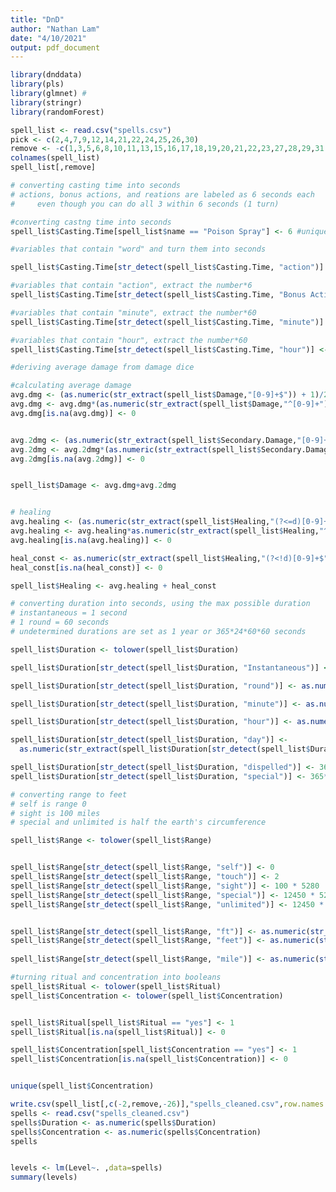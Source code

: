 ---
title: "DnD"
author: "Nathan Lam"
date: "4/10/2021"
output: pdf_document
---

```{r}
library(dnddata)
library(pls)
library(glmnet) #
library(stringr)
library(randomForest)

```




```{r}
spell_list <- read.csv("spells.csv")
pick <- c(2,4,7,9,12,14,21,22,24,25,26,30)
remove <- -c(1,3,5,6,8,10,11,13,15,16,17,18,19,20,21,22,23,27,28,29,31,32)
colnames(spell_list)
spell_list[,remove]
```

```{r cast time}
# converting casting time into seconds
# actions, bonus actions, and reations are labeled as 6 seconds each
#     even though you can do all 3 within 6 seconds (1 turn)

#converting castng time into seconds
spell_list$Casting.Time[spell_list$name == "Poison Spray"] <- 6 #uniquely has a NA

#variables that contain "word" and turn them into seconds

spell_list$Casting.Time[str_detect(spell_list$Casting.Time, "action")] <- as.numeric(str_extract(spell_list$Casting.Time[str_detect(spell_list$Casting.Time, "action")],"[0-9]+"))*6

#variables that contain "action", extract the number*6
spell_list$Casting.Time[str_detect(spell_list$Casting.Time, "Bonus Action")] <- as.numeric(str_extract(spell_list$Casting.Time[str_detect(spell_list$Casting.Time, "Bonus Action")],"[0-9]+"))*6

#variables that contain "minute", extract the number*60
spell_list$Casting.Time[str_detect(spell_list$Casting.Time, "minute")] <- as.numeric(str_extract(spell_list$Casting.Time[str_detect(spell_list$Casting.Time, "minute")],"[0-9]+")) * 60

#variables that contain "hour", extract the number*60
spell_list$Casting.Time[str_detect(spell_list$Casting.Time, "hour")] <- as.numeric(str_extract(spell_list$Casting.Time[str_detect(spell_list$Casting.Time, "hour")],"[0-9]+")) * 60 * 60
```

```{r avg dmg}
#deriving average damage from damage dice

#calculating average damage
avg.dmg <- (as.numeric(str_extract(spell_list$Damage,"[0-9]+$")) + 1)/2
avg.dmg <- avg.dmg*(as.numeric(str_extract(spell_list$Damage,"^[0-9]+")))
avg.dmg[is.na(avg.dmg)] <- 0


avg.2dmg <- (as.numeric(str_extract(spell_list$Secondary.Damage,"[0-9]+$")) + 1)/2
avg.2dmg <- avg.2dmg*(as.numeric(str_extract(spell_list$Secondary.Damage,"^[0-9]+")))
avg.2dmg[is.na(avg.2dmg)] <- 0


spell_list$Damage <- avg.dmg+avg.2dmg


# healing
avg.healing <- (as.numeric(str_extract(spell_list$Healing,"(?<=d)[0-9]+"))+1)/2
avg.healing <- avg.healing*as.numeric(str_extract(spell_list$Healing,"^[0-9]+"))
avg.healing[is.na(avg.healing)] <- 0

heal_const <- as.numeric(str_extract(spell_list$Healing,"(?<!d)[0-9]+$"))
heal_const[is.na(heal_const)] <- 0

spell_list$Healing <- avg.healing + heal_const


```

```{r duration}
# converting duration into seconds, using the max possible duration
# instantaneous = 1 second
# 1 round = 60 seconds
# undetermined durations are set as 1 year or 365*24*60*60 seconds

spell_list$Duration <- tolower(spell_list$Duration)

spell_list$Duration[str_detect(spell_list$Duration, "Instantaneous")] <- 1 

spell_list$Duration[str_detect(spell_list$Duration, "round")] <- as.numeric(str_extract(spell_list$Duration[str_detect(spell_list$Duration, "round")],"[0-9]+")) * 60

spell_list$Duration[str_detect(spell_list$Duration, "minute")] <- as.numeric(str_extract(spell_list$Duration[str_detect(spell_list$Duration, "minute")],"[0-9]+")) * 60

spell_list$Duration[str_detect(spell_list$Duration, "hour")] <- as.numeric(str_extract(spell_list$Duration[str_detect(spell_list$Duration, "hour")],"[0-9]+")) * 60 * 60

spell_list$Duration[str_detect(spell_list$Duration, "day")] <- 
  as.numeric(str_extract(spell_list$Duration[str_detect(spell_list$Duration, "day")],"[0-9]+")) * 60 * 60 * 24

spell_list$Duration[str_detect(spell_list$Duration, "dispelled")] <- 365*24*60*60
spell_list$Duration[str_detect(spell_list$Duration, "special")] <- 365*24*60*60

```

```{r range}
# converting range to feet
# self is range 0
# sight is 100 miles
# special and unlimited is half the earth's circumference 

spell_list$Range <- tolower(spell_list$Range)


spell_list$Range[str_detect(spell_list$Range, "self")] <- 0
spell_list$Range[str_detect(spell_list$Range, "touch")] <- 2
spell_list$Range[str_detect(spell_list$Range, "sight")] <- 100 * 5280
spell_list$Range[str_detect(spell_list$Range, "special")] <- 12450 * 5280
spell_list$Range[str_detect(spell_list$Range, "unlimited")] <- 12450 * 5280


spell_list$Range[str_detect(spell_list$Range, "ft")] <- as.numeric(str_extract(spell_list$Range[str_detect(spell_list$Range, "ft")],"[0-9]+"))
spell_list$Range[str_detect(spell_list$Range, "feet")] <- as.numeric(str_extract(spell_list$Range[str_detect(spell_list$Range, "feet")],"[0-9]+"))
  
spell_list$Range[str_detect(spell_list$Range, "mile")] <- as.numeric(str_extract(spell_list$Range[str_detect(spell_list$Range, "mile")],"[0-9]+")) * 5280


```

```{r ritual and conc}
#turning ritual and concentration into booleans
spell_list$Ritual <- tolower(spell_list$Ritual)
spell_list$Concentration <- tolower(spell_list$Concentration)


spell_list$Ritual[spell_list$Ritual == "yes"] <- 1
spell_list$Ritual[is.na(spell_list$Ritual)] <- 0

spell_list$Concentration[spell_list$Concentration == "yes"] <- 1
spell_list$Concentration[is.na(spell_list$Concentration)] <- 0


unique(spell_list$Concentration)
```

```{r}
write.csv(spell_list[,c(-2,remove,-26)],"spells_cleaned.csv",row.names = F)
spells <- read.csv("spells_cleaned.csv")
spells$Duration <- as.numeric(spells$Duration)
spells$Concentration <- as.numeric(spells$Concentration)
spells


levels <- lm(Level~. ,data=spells)
summary(levels)


```




